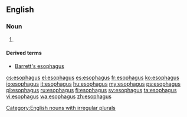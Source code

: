 ==English==

===Noun===
{{en-noun|esophagi}}

# {{context|US|lang=en}} {{alternative spelling of|oesophagus}}

====Derived terms====
* [[Barrett's esophagus]]

[[Category:English nouns with irregular plurals]]

[[cs:esophagus]]
[[el:esophagus]]
[[es:esophagus]]
[[fr:esophagus]]
[[ko:esophagus]]
[[io:esophagus]]
[[it:esophagus]]
[[hu:esophagus]]
[[my:esophagus]]
[[ps:esophagus]]
[[pl:esophagus]]
[[ru:esophagus]]
[[fi:esophagus]]
[[sv:esophagus]]
[[ta:esophagus]]
[[vi:esophagus]]
[[wa:esophagus]]
[[zh:esophagus]]